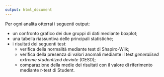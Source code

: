 ```yaml
---
output: html_document
---
```

Per ogni analita otterrai i seguenti output:
  
  - un confronto grafico dei due gruppi di dati mediante boxplot;
  - una tabella riassuntiva delle principali statistiche;
  - i risultati dei seguenti test:
    - verifica della normalità mediante test di Shapiro-Wilk;
    - verifica della presenza di valori anomali mediante il test *generalised extreme studentized deviate* (GESD);
    - comparazione della medie dei risultati con il valore di riferimento mediante $t$-test di Student.

